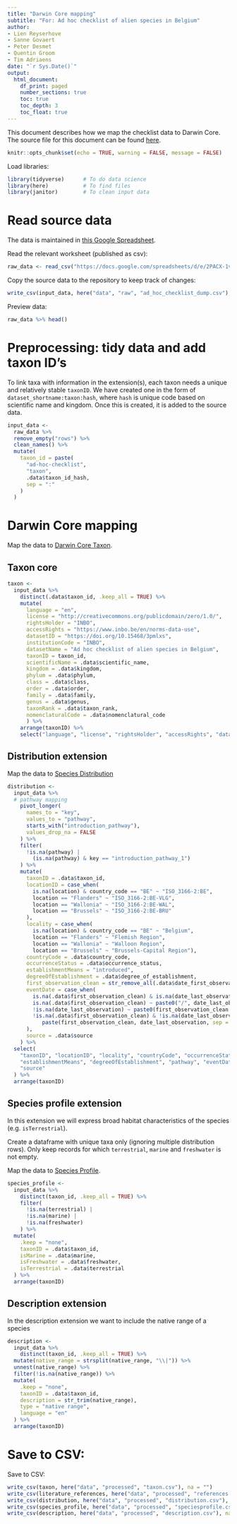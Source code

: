 ```yaml
---
title: "Darwin Core mapping"
subtitle: "For: Ad hoc checklist of alien species in Belgium"
author:
- Lien Reyserhove
- Sanne Govaert
- Peter Desmet
- Quentin Groom
- Tim Adriaens
date: "`r Sys.Date()`"
output:
  html_document:
    df_print: paged
    number_sections: true
    toc: true
    toc_depth: 3
    toc_float: true
---
```


This document describes how we map the checklist data to Darwin Core. The source file for this document can be found [here](https://docs.google.com/spreadsheets/d/1LeXXbry2ArK2rngsmFjz_xErwE1KwQ8ujtvHNmTVA6E/edit#gid=0).

```r
knitr::opts_chunk$set(echo = TRUE, warning = FALSE, message = FALSE)
```

Load libraries:

```r
library(tidyverse)      # To do data science
library(here)           # To find files
library(janitor)        # To clean input data
```

# Read source data

The data is maintained in [this Google Spreadsheet](https://docs.google.com/spreadsheets/d/1LeXXbry2ArK2rngsmFjz_xErwE1KwQ8ujtvHNmTVA6E/edit#gid=0).

Read the relevant worksheet (published as csv):

```r
raw_data <- read_csv("https://docs.google.com/spreadsheets/d/e/2PACX-1vTl8IEk2fProQorMu5xKQPdMXl3OQp-c0f6eBXitv0BiVFZ3JSJCde0PtbFXuETgguf6vK8b43FDX1C/pub?gid=0&single=true&output=csv", show_col_types = FALSE)
```
Copy the source data to the repository to keep track of changes:

```r
write_csv(input_data, here("data", "raw", "ad_hoc_checklist_dump.csv"), na = "")
```

Preview data: 

```r
raw_data %>% head()
```
# Preprocessing: tidy data and add taxon ID's

To link taxa with information in the extension(s), each taxon needs a unique and relatively stable `taxonID`. We have created one in the form of `dataset_shortname:taxon:hash`, where `hash` is unique code based on scientific name and kingdom. Once this is created, it is added to the source data. 

```r
input_data <-
  raw_data %>%
  remove_empty("rows") %>%
  clean_names() %>%
  mutate(
    taxon_id = paste(
      "ad-hoc-checklist",
      "taxon",
      .data$taxon_id_hash,
      sep = ":"
    )
  )
```

# Darwin Core mapping

Map the data to [Darwin Core Taxon](http://rs.gbif.org/core/dwc_taxon_2015-04-24.xml).

## Taxon core

```r
taxon <-
  input_data %>% 
    distinct(.data$taxon_id, .keep_all = TRUE) %>% 
    mutate(
      language = "en",
      license = "http://creativecommons.org/publicdomain/zero/1.0/",
      rightsHolder = "INBO",
      accessRights = "https://www.inbo.be/en/norms-data-use",
      datasetID = "https://doi.org/10.15468/3pmlxs",
      institutionCode = "INBO",
      datasetName = "Ad hoc checklist of alien species in Belgium",
      taxonID = taxon_id,
      scientificName = .data$scientific_name,
      kingdom = .data$kingdom,
      phylum = .data$phylum,
      class = .data$class,
      order = .data$order,
      family = .data$family,
      genus = .data$genus,
      taxonRank = .data$taxon_rank,
      nomenclaturalCode = .data$nomenclatural_code
      ) %>% 
    arrange(taxonID) %>% 
    select("language", "license", "rightsHolder", "accessRights", "datasetID", "institutionCode", "datasetName", "taxonID", "scientificName", "kingdom", "phylum", "class", "order", "family", "genus", "taxonRank", "nomenclaturalCode")
```

## Distribution extension

Map the data to [Species Distribution](http://rs.gbif.org/extension/gbif/1.0/distribution.xml)

```r
distribution <- 
  input_data %>% 
  # pathway mapping
    pivot_longer(
      names_to = "key",
      values_to = "pathway",
      starts_with("introduction_pathway"),
      values_drop_na = FALSE
    ) %>% 
    filter(
      !is.na(pathway) |
        (is.na(pathway) & key == "introduction_pathway_1")
    ) %>% 
    mutate(
      taxonID = .data$taxon_id,
      locationID = case_when(
        is.na(location) & country_code == "BE" ~ "ISO_3166-2:BE",
        location == "Flanders" ~ "ISO_3166-2:BE-VLG",
        location == "Wallonia" ~ "ISO_3166-2:BE-WAL",
        location == "Brussels" ~ "ISO_3166-2:BE-BRU"
      ),
      locality = case_when(
        is.na(location) & country_code == "BE" ~ "Belgium",
        location == "Flanders" ~ "Flemish Region",
        location == "Wallonia" ~ "Walloon Region",
        location == "Brussels" ~ "Brussels-Capital Region"),
      countryCode = .data$country_code,
      occurrenceStatus = .data$occurrence_status,
      establishmentMeans = "introduced",
      degreeOfEstablishment = .data$degree_of_establishment,
      first_observation_clean = str_remove_all(.data$date_first_observation, ">"),
      eventDate = case_when(
        is.na(.data$first_observation_clean) & is.na(date_last_observation) ~ NA,
        is.na(.data$first_observation_clean) ~ paste0("/", date_last_observation),
        !is.na(date_last_observation) ~ paste0(first_observation_clean, "/"),
        !is.na(.data$first_observation_clean) & !is.na(date_last_observation) ~ 
           paste(first_observation_clean, date_last_observation, sep = "/")
      ),
      source = .data$source
    ) %>%
  select(
    "taxonID", "locationID", "locality", "countryCode", "occurrenceStatus",
    "establishmentMeans", "degreeOfEstablishment", "pathway", "eventDate",
    "source"
  ) %>%
  arrange(taxonID)
```

## Species profile extension

In this extension we will express broad habitat characteristics of the species (e.g. `isTerrestrial`).

Create a dataframe with unique taxa only (ignoring multiple distribution rows).
Only keep records for which `terrestrial`, `marine` and `freshwater` is not empty.

Map the data to [Species Profile](http://rs.gbif.org/extension/gbif/1.0/speciesprofile.xml).


```r
species_profile <- 
  input_data %>% 
    distinct(taxon_id, .keep_all = TRUE) %>% 
    filter(
      !is.na(terrestrial) |
      !is.na(marine) |
      !is.na(freshwater)
    ) %>% 
  mutate(
    .keep = "none",
    taxonID = .data$taxon_id,
    isMarine = .data$marine,
    isFreshwater = .data$freshwater,
    isTerrestrial = .data$terrestrial
  ) %>% 
  arrange(taxonID)
```

## Description extension

In the description extension we want to include the native range of a species

```r
description <- 
  input_data %>% 
    distinct(taxon_id, .keep_all = TRUE) %>% 
  mutate(native_range = strsplit(native_range, "\\|")) %>% 
  unnest(native_range) %>% 
  filter(!is.na(native_range)) %>% 
  mutate(
    .keep = "none",
    taxonID = .data$taxon_id,
    description = str_trim(native_range),
    type = "native range",
    language = "en"
  ) %>% 
  arrange(taxonID)
```

# Save to CSV:

Save to CSV:

```r
write_csv(taxon, here("data", "processed", "taxon.csv"), na = "")
write_csv(literature_references, here("data", "processed", "references.csv"), na = "")
write_csv(distribution, here("data", "processed", "distribution.csv"), na = "")
write_csv(species_profile, here("data", "processed", "speciesprofile.csv"), na = "")
write_csv(description, here("data", "processed", "description.csv"), na = "")
```
